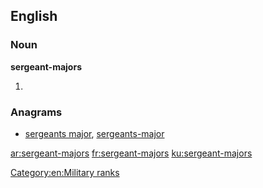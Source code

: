 ==English==

===Noun===
'''sergeant-majors'''

# {{plural of|[[sergeant-major]]}}

===Anagrams===
* [[sergeants major#English|sergeants major]], [[sergeants-major#English|sergeants-major]]


[[Category:en:Military ranks]]

[[ar:sergeant-majors]]
[[fr:sergeant-majors]]
[[ku:sergeant-majors]]